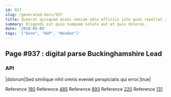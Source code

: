 ```yaml
---
id: 937
slug: /generated-docs/937
title: Quaerat quisquam animi veniam odio officiis iste quos repellat iure.
summary: Eligendi sit quia numquam soluta aut et quis dolores.
date: '2018-03-09'
tags: '["Avon", "AGP", "Wooden"]'
---
```


## Page #937 : digital parse Buckinghamshire Lead
### API

|dolorum|Sed similique nihil omnis eveniet perspiciatis qui error.|true|

Reference [180](/180)
Reference [485](/485)
Reference [893](/893)
Reference [220](/220)
Reference [131](/131)



